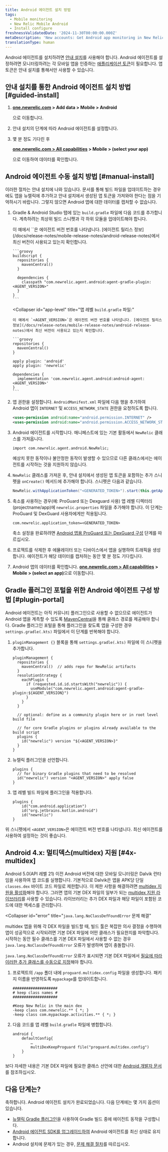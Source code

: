 ```yaml
---
title: Android 에이전트 설치 방법
tags:
  - Mobile monitoring
  - New Relic Mobile Android
  - Install configure
freshnessValidatedDate: '2024-11-30T00:00:00.000Z'
metaDescription: 'New accounts: Get Android app monitoring in New Relic at newrelic.com/signup. Existing accounts: Add mobile monitoring to your Android apps from the UI.'
translationType: human
---
```


Android 에이전트를 설치하려면 [안내 설치](https://onenr.io/0kjnEoryzRo)를 사용해야 합니다. Android 에이전트를 설정하려면 모니터링하려는 각 모바일 앱을 인증하는 [애플리케이션 토큰](/docs/mobile-apps/viewing-your-application-token)이 필요합니다. 앱 토큰은 안내 설치를 통해서만 사용할 수 있습니다.

## 안내 설치를 통한 Android 에이전트 설치 방법 [#guided-install]

1. <DoNotTranslate>**[one.newrelic.com](https://one.newrelic.com) > Add data > Mobile > Android**</DoNotTranslate>

   으로 이동합니다.

2. 안내 설치의 단계에 따라 Android 에이전트를 설정합니다.

3. 몇 분 정도 기다린 후

   <DoNotTranslate>**[one.newrelic.com > All capabilities](https://one.newrelic.com/all-capabilities) > Mobile > (select your app)**</DoNotTranslate>

   으로 이동하여 데이터를 확인합니다.

## Android 에이전트 수동 설치 방법 [#manual-install]

이러한 절차는 안내 설치에 나와 있습니다. 문서를 통해 빌드 파일을 업데이트하는 경우에도 앱을 뉴렐릭에 추가하고 안내 설치에서 생성된 앱 토큰을 가져와야 한다는 점을 기억하시기 바랍니다. 그렇지 않으면 Android 앱에 대한 데이터를 캡처할 수 없습니다.

1. Gradle & Android Studio 탭에 있는 `build.gradle` 파일에 다음 코드를 추가합니다. 계측하려는 최상위 빌드 스니펫과 각 하위 모듈을 업데이트해야 합니다.

   <CollapserGroup>
     <Collapser
       id="project-level"
       title="프로젝트 레벨 `build.gradle` 파일:"
     >
       이 예에서 `<AGENT_VERSION>`은 에이전트 버전 번호를 나타냅니다. [에이전트 릴리스 정보](/docs/release-notes/mobile-release-notes/android-release-notes)에서 최신 버전이 사용되고 있는지 확인합니다.

       ```groovy
       buildscript {
         repositories {
           mavenCentral()
         }

         dependencies {
           classpath "com.newrelic.agent.android:agent-gradle-plugin:<AGENT_VERSION>"
         }
       }
       ```
     </Collapser>

     <Collapser
       id="app-level"
       title="앱 레벨 `build.gradle` 파일:"
     >
       이 예에서 `<AGENT_VERSION>`은 에이전트 버전 번호를 나타냅니다. [에이전트 릴리스 정보](/docs/release-notes/mobile-release-notes/android-release-notes)에서 최신 버전이 사용되고 있는지 확인합니다.

       ```groovy
       repositories {
         mavenCentral()
       }

       apply plugin: 'android'
       apply plugin: 'newrelic'

       dependencies {
         implementation 'com.newrelic.agent.android:android-agent:<AGENT_VERSION>'
       }
       ```
     </Collapser>
   </CollapserGroup>

2. 앱 권한을 설정합니다. `AndroidManifest.xml` 파일에 다음 행을 추가하여 Android 앱이 `INTERNET` 및 `ACCESS_NETWORK_STATE` 권한을 요청하도록 합니다.

   ```xml
   <uses-permission android:name="android.permission.INTERNET" />
   <uses-permission android:name="android.permission.ACCESS_NETWORK_STATE" />
   ```

3. Android 에이전트를 시작합니다. 매니페스트에 있는 기본 활동에서 `NewRelic` 클래스를 가져옵니다.

   ```
   import com.newrelic.agent.android.NewRelic;
   ```

   예상치 못한 동작이나 불안정한 동작이 발생할 수 있으므로 다른 클래스에서는 <InlinePopover type="mobile"/>에이전트를 시작하는 것을 지원하지 않습니다.

4. `NewRelic` 클래스를 가져온 후, 안내 설치에서 생성된 앱 토큰을 포함하는 추가 스니펫을 `onCreate()` 메서드에 추가해야 합니다. 스니펫은 다음과 같습니다.

   ```java
   NewRelic.withApplicationToken("<GENERATED_TOKEN>").start(this.getApplicationContext());
   ```

5. 축소를 사용하는 경우(예: ProGuard 또는 Dexguard 사용) 앱 레벨 디렉터리(projectname/app)에 `newrelic.properties` 파일을 추가해야 합니다. 이 단계는 ProGuard 및 DexGuard 사용자에게만 적용됩니다.

   ```
   com.newrelic.application_token=<GENERATED_TOKEN>
   ```

   축소 설정을 완료하려면 [Android 앱용 ProGuard 또는 DexGuard 구성](/docs/mobile-monitoring/new-relic-mobile-android/install-configure/configure-proguard-or-dexguard-android-apps) 단계를 따르십시오.

6. 프로젝트를 삭제한 후 에뮬레이터 또는 디바이스에서 앱을 실행하여 트래픽을 생성합니다. 에이전트가 해당 데이터를 캡처하는 동안 몇 분 정도 기다립니다.

7. Android 앱의 데이터를 확인합니다. <DoNotTranslate>**[one.newrelic.com > All capabilities](https://one.newrelic.com/all-capabilities) > Mobile > (select an app)**</DoNotTranslate>으로 이동합니다.

## Gradle 플러그인 포털을 위한 Android 에이전트 구성 방법 [#plugin-portal]

Android 에이전트는 아직 커뮤니티 플러그인으로 사용할 수 없으므로 에이전트가 Android 앱을 계측할 수 있도록 [MavenCentral](https://mvnrepository.com/artifact/com.newrelic.agent.android/agent-gradle-plugin)을 통해 클래스 경로를 제공해야 합니다. Gradle 플러그인 포털을 통해 플러그인을 찾도록 앱을 구성한 경우 `settings.gradle(.kts)` 파일에서 이 단계를 반복해야 합니다.

1. `pluginManagement {}` 블록을 통해 `settings.gradle(.kts)` 파일에 이 스니펫을 추가합니다.

   ```
   pluginManagement {
     repositories {
       mavenCentral()  // adds repo for NewRelic artifacts
     }
     resolutionStrategy {
       eachPlugin {
         if (requested.id.id.startsWith("newrelic")) {
           useModule("com.newrelic.agent.android:agent-gradle-plugin:${AGENT_VERSION}")
         }
       }
     }

     // optional: define as a community plugin here or in root level build file

     // for core Gradle plugins or plugins already available to the build script
     plugins {
       id("newrelic") version "${<AGENT_VERSION>}"
     }
   }
   ```

2. 뉴렐릭 플러그인을 선언합니다.

   ```
   plugins {
     // for binary Gradle plugins that need to be resolved
     id("newrelic") version "<AGENT_VERSION>" apply false
   }
   ```

3. 앱 레벨 빌드 파일에 플러그인을 적용합니다.

   ```
   plugins {
       id("com.android.application")
       id("org.jetbrains.kotlin.android")
       id("newrelic")
   }
   ```

위 스니펫에서 `<AGENT_VERSION>`은 에이전트 버전 번호를 나타냅니다. 최신 에이전트를 사용하여 설정하는 것이 좋습니다.

## Android 4.x: 멀티덱스(multidex) 지원 [#4x-multidex]

Android 5.0(API 레벨 21) 이전 Android 버전에 대한 모바일 모니터링은 Dalvik 런타임을 사용하여 앱 코드를 실행합니다. 기본적으로 Dalvik은 앱을 APK당 단일 `classes.dex` 바이트 코드 파일로 제한합니다. 이 제한 사항을 해결하려면 [multidex 지원을 활성화](https://developer.android.com/studio/build/multidex.html)해야 합니다. 그러면 앱의 기본 DEX 파일의 일부가 되는 [multidex 지원 라이브러리](https://developer.android.com/tools/support-library/features.html#multidex)를 사용할 수 있습니다. 라이브러리는 추가 DEX 파일과 해당 파일이 포함된 코드에 대한 액세스를 관리합니다.

<Collapser
  id="error"
  title="`java.lang.NoClassDefFoundError` 문제 해결"
>
  multidex 앱을 위해 각 DEX 파일을 빌드할 때, 빌드 툴은 복잡한 의사 결정을 수행하여 앱이 성공적으로 시작되려면 기본 DEX 파일에 어떤 클래스가 필요한지를 파악합니다. 시작하는 동안 필수 클래스를 기본 DEX 파일에서 사용할 수 없는 경우 `java.lang.NoClassDefFoundError` 오류가 발생하며 앱이 충돌합니다.

  `java.lang.NoClassDefFoundError` 오류가 표시되면 기본 DEX 파일에서 [필요에 따라 이러한 추가 클래스를 수동으로 지정](https://developer.android.com/studio/build/multidex.html#keep)해야 합니다.

  1. 프로젝트의 `/app` 폴더 내에 `proguard.multidex.config` 파일을 생성합니다. 패키지 이름을 반영하도록 `mypackage`를 업데이트합니다.

     ```
     ####################
     # keep class names #
     ####################

     #Keep New Relic in the main dex
     -keep class com.newrelic.** { *; }
     -keep class com.mypackage.activities.** { *; }
     ```

  2. 다음 코드를 앱 레벨 `build.gradle` 파일에 병합합니다.

     ```
     android {
         defaultConfig{
             …
             multiDexKeepProguard file("proguard.multidex.config")
         }
     }
     ```

  보다 자세한 내용은 기본 DEX 파일에 필요한 클래스 선언에 대한 [Android 개발자 문서](https://developer.android.com/studio/build/multidex.html#keep)를 참조하십시오.
</Collapser>

## 다음 단계는?

축하합니다. Android 에이전트 설치가 완료되었습니다. 다음 단계에는 몇 가지 옵션이 있습니다.

* [뉴렐릭 Gradle 플러그인](/docs/mobile-monitoring/new-relic-mobile-android/install-configure/configure-new-relic-gradle-plugin)을 사용하여 Gradle 빌드 중에 에이전트 동작을 구성합니다.
* [Android 에이전트 SDK를 업그레이드하여](/docs/mobile-monitoring/new-relic-mobile-android/install-configure/upgrading-new-relic-mobiles-android-sdk) Android 에이전트를 최신 상태로 유지합니다.
* Android 설치에 문제가 있는 경우, [문제 해결 절차](/docs/mobile-monitoring/new-relic-mobile-android/troubleshoot/no-data-appears-android)를 따르십시오.